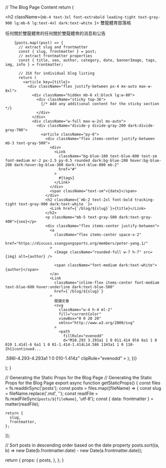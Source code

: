 

// The Blog Page Content
  return (
      <main>
        <section>
          <div className="py-8 px-4 mx-auto max-w-screen-xl lg:py-16 lg:px-6">
            <div className="mx-auto max-w-screen-sm text-center lg:mb-16 mb-8">
              <h2 className={`mb-4 text-3xl font-extrabold leading-tight text-gray-900 lg:mb-6 lg:text-4xl dark:text-white `}>
                雙龍體育<span className={styles.c}>部落格</span>
              </h2>
              <p className="font-light text-gray-500 sm:text-xl dark:text-gray-400">
                任何關於雙龍體育的任何關於雙龍體育的消息和公告
              </p>
              <Head>
                <title>雙龍體育blog</title>
                <meta name="description" content="任何關於雙龍體育的任何關於雙龍體育的消息和公告,就上雙龍體育blog" />
              </Head>
            </div>
          </div>
        </section>

        {posts.map((post) => {
          // extract slug and frontmatter
          const { slug, frontmatter } = post;
          // extract frontmatter properties
          const { title, seo, author, category, date, bannerImage, tags, img, info } = frontmatter;

          // JSX for individual blog listing
          return (
            <article key={title}>
              <div className="flex justify-between px-4 mx-auto max-w-8xl">
                <div className="hidden mb-6 xl:block lg:w-80">
                  <div className="sticky top-36">
                    {/* Add any additional content for the sticky section */}
                  </div>
                </div>
                <div className="w-full max-w-2xl mx-auto">
                  <div className="divide-y divide-gray-200 dark:divide-gray-700">
                    <article className="py-6">
                      <div className="flex items-center justify-between mb-3 text-gray-500">
                        <div>
                          <Link
                            className="bg-blue-100 text-blue-800 text-sm font-medium mr-2 px-2.5 py-0.5 rounded dark:bg-blue-200 hover:bg-blue-200 dark:hover:bg-blue-300 dark:text-blue-800 mb-2"
                            href="#"
                          >
                            #{tags}
                          </Link>
                        </div>
                        <span className="text-sm">{date}</span>
                      </div>
                      <h2 className={`mb-2 text-2xl font-bold tracking-tight text-gray-900 dark:text-white `}>
                        <Link href={`/blog/${slug}`}>{title}</Link>
                      </h2>
                      <p className="mb-5 text-gray-500 dark:text-gray-400">{seo}</p>
                      <div className="flex items-center justify-between">
                        <a
                          className="flex items-center space-x-2"
                          href="https://discuss.ssangyongsports.org/members/peter-yang.1/"
                        >
                          <Image className="rounded-full w-7 h-7" src={img} alt={author} />

                          <span className="font-medium dark:text-white">{author}</span>
                        </a>
                        <Link
                          className="inline-flex items-center font-medium text-blue-600 hover:underline dark:text-blue-500"
                          href={`/blog/${slug}`}
                        >
                          閱讀文章
                          <svg
                            className="w-4 h-4 ml-2"
                            fill="currentColor"
                            viewBox="0 0 20 20"
                            xmlns="http://www.w3.org/2000/svg"
                          >
                            <path
                              fillRule="evenodd"
                              d="M10.293 3.293a1 1 0 011.414 0l6 6a1 1 0 010 1.414l-6 6a1 1 0 01-1.414-1.414L14.586 11H3a1 1 0 110-2h11continued...
.586l-4.293-4.293a1 1 0 010-1.414z"
                              clipRule="evenodd"
                            ></path>
                          </svg>
                        </Link>
                      </div>
                    </article>
                  </div>
                </div>
              </div>
            </article>
          );
        })}
      </main>
  );
}

// Generating the Static Props for the Blog Page
// Generating the Static Props for the Blog Page
export async function getStaticProps() {
  const files = fs.readdirSync('posts');
  const posts = files.map((fileName) => {
    const slug = fileName.replace('.md', '');
    const readFile = fs.readFileSync(`posts/${fileName}`, 'utf-8');
    const { data: frontmatter } = matter(readFile);

    return {
      slug,
      frontmatter,
    };
  });

  // Sort posts in descending order based on the date property
  posts.sort((a, b) => new Date(b.frontmatter.date) - new Date(a.frontmatter.date));

  return {
    props: {
      posts,
    },
  };
}
